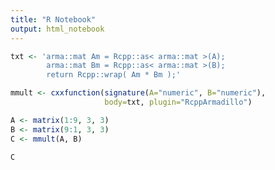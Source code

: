 ```yaml
---
title: "R Notebook"
output: html_notebook
---
```


```r

txt <- 'arma::mat Am = Rcpp::as< arma::mat >(A);
        arma::mat Bm = Rcpp::as< arma::mat >(B);
        return Rcpp::wrap( Am * Bm );'

mmult <- cxxfunction(signature(A="numeric", B="numeric"), 
                     body=txt, plugin="RcppArmadillo")

A <- matrix(1:9, 3, 3)
B <- matrix(9:1, 3, 3)
C <- mmult(A, B)

```


```r
C
```

